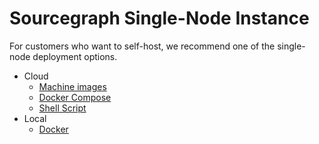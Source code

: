 # Sourcegraph Single-Node Instance

For customers who want to self-host, we recommend one of the single-node deployment options.

- Cloud
  - [Machine images](/admin/deploy/machine-images)
  - [Docker Compose](/admin/deploy/docker-compose)
  - [Shell Script](/admin/deploy/single-node/script)
- Local
  - [Docker](/admin/deploy/docker-single-container)
